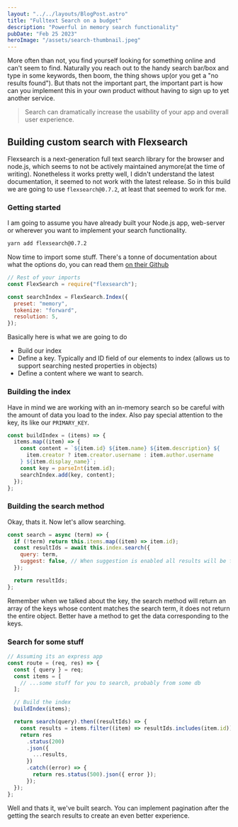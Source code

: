 ```yaml
---
layout: "../../layouts/BlogPost.astro"
title: "Fulltext Search on a budget"
description: "Powerful in memory search functionality"
pubDate: "Feb 25 2023"
heroImage: "/assets/search-thumbnail.jpeg"
---
```


More often than not, you find yourself looking for something online and can't seem to find. Naturally you reach out
to the handy search bar/box and type in some keywords, then boom, the thing shows up(or you get a "no results found").
But thats not the important part, the important part is how can you implement this in your own product without having to
sign up to yet another service.

> Search can dramatically increase the usability of your app and overall user experience.

## Building custom search with Flexsearch

Flexsearch is a next-generation full text search library for the browser and node.js, which seems to not be actively
maintained anymore(at the time of writing). Nonetheless it works pretty well, I didn't understand the latest documentation,
it seemed to not work with the latest release. So in this build we are going to use `flexsearch@0.7.2`, at least that seemed
to work for me.

### Getting started

I am going to assume you have already built your Node.js app, web-server or wherever you want to implement your search functionality.

```bash
yarn add flexsearch@0.7.2
```

Now time to import some stuff. There's a tonne of documentation about what the options do, you can read them [on their Github](https://github.com/nextapps-de/flexsearch)

```js
// Rest of your imports
const FlexSearch = require("flexsearch");

const searchIndex = FlexSearch.Index({
  preset: "memory",
  tokenize: "forward",
  resolution: 5,
});
```

Basically here is what we are going to do

- Build our index
- Define a key. Typically and ID field of our elements to index (allows us to support searching nested properties in objects)
- Define a content where we want to search.

### Building the index

Have in mind we are working with an in-memory search so be careful with the amount of data you load to the index. Also pay special attention to the key, its like our `PRIMARY_KEY`.

```js
const buildIndex = (items) => {
  items.map((item) => {
    const content = `${item.id} ${item.name} ${item.description} ${
      item.creator ? item.creator.username : item.author.username
    } ${item.display_name}`;
    const key = parseInt(item.id);
    searchIndex.add(key, content);
  });
};
```

### Building the search method

Okay, thats it. Now let's allow searching.

```js
const search = async (term) => {
  if (!term) return this.items.map((item) => item.id);
  const resultIds = await this.index.search({
    query: term,
    suggest: false, // When suggestion is enabled all results will be filled up (until limit, default 1000) with similar matches ordered by relevance.
  });

  return resultIds;
};
```

Remember when we talked about the key, the search method will return an array of the keys whose content matches the search term, it does
not return the entire object. Better have a method to get the data corresponding to the keys.

### Search for some stuff

```js
// Assuming its an express app
const route = (req, res) => {
  const { query } = req;
  const items = [
    // ...some stuff for you to search, probably from some db
  ];

  // Build the index
  buildIndex(items);

  return search(query).then((resultIds) => {
    const results = items.filter((item) => resultIds.includes(item.id));
    return res
      .status(200)
      .json({
        ...results,
      })
      .catch((error) => {
        return res.status(500).json({ error });
      });
  });
};
```

Well and thats it, we've built search. You can implement pagination after the getting the search results to create an even better experience.
